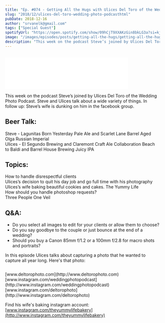 ```yaml
---
title: "Ep. #074 - Getting All the Hugs with Ulices Del Toro of the Wedding Photo Podcast"
slug: "2018/12/ulices-del-toro-wedding-photo-podcasthtml"
pubDate: 2018-12-16
author: "srvanelk@gmail.com"
tags: ["Special Guest"]
spotifyUrl: "https://open.spotify.com/show/09hCjT9XXAKzGin8bkLG3a?si=kjRZvQ1JTb6Ov3HVzSSlWA"
image: "/images/episodes/posts/getting-all-the-hugs/getting-all-the-hugs.webp"
description: "This week on the podcast Steve’s joined by Ulices Del Toro of the Wedding Photo Podcast. Steve and Ulices talk about a wide variety of things. In follow up: Steve’s wife is dunking on him in the facebook group."
---
```


<figure>
  <img
    src="/images/episodes/posts/getting-all-the-hugs/getting-all-the-hugs.webp"
    alt=""
  />
</figure>
<iframe allow="autoplay; fullscreen" scrolling="no" data-image-dimensions="400x102" allowfullscreen="true" src="//cdn.embedly.com/widgets/media.html?src=https%3A%2F%2Fanchor.fm%2Fweddingphotohangover%2Fembed%2Fepisodes%2FEp--074---Getting-All-the-Hugs-with-Ulices-Del-Toro-of-the-Wedding-Photo-Podcast-e2p9tf&amp;url=https%3A%2F%2Fanchor.fm%2Fweddingphotohangover%2Fepisodes%2FEp--074---Getting-All-the-Hugs-with-Ulices-Del-Toro-of-the-Wedding-Photo-Podcast-e2p9tf&amp;image=https%3A%2F%2Fd3t3ozftmdmh3i.cloudfront.net%2Fproduction%2Fpodcast_uploaded_episode400%2F805714%2F805714-1544943992292-e25fa7f4e4e7.jpg&amp;key=61d05c9d54e8455ea7a9677c366be814&amp;type=text%2Fhtml&amp;schema=anchor&amp;wmode=opaque" width="400" data-embed="true" frameborder="0" class="embedly-embed" height="102"></iframe>

This week on the podcast Steve’s joined by Ulices Del Toro of the Wedding Photo Podcast. Steve and Ulices talk about a wide variety of things. In follow up: Steve’s wife is dunking on him in the facebook group.

## Beer Talk:

Steve - Lagunitas Born Yesterday Pale Ale and Scarlet Lane Barrel Aged Olga Russian Imperial  
Ulices - El Segundo Brewing and Claremont Craft Ale Collaboration Beach to Baldi and Barrel House Brewing Juicy IPA

## Topics:  
How to handle disrespectful clients  
Ulices’s decision to quit his day job and go full time with his photography  
Ulices’s wife baking beautiful cookies and cakes. The Yummy Life  
How should you handle photoshop requests?  
Three People One Veil

## Q&A:
- Do you select all images to edit for your clients or allow them to choose? 
- Do you say goodbye to the couple or just bounce at the end of a wedding? 
- Should you buy a Canon 85mm f/1.2 or a 100mm f/2.8 for macro shots and portraits?

In this episode Ulices talks about capturing a photo that he wanted to capture all year long. Here's that photo:

<figure>
  <img
    src="/images/episodes/posts/getting-all-the-hugs/ulices-1.webp"
    alt=""
  />
</figure>
[www.deltorophoto.com](http://www.deltorophoto.com)  
[www.instagram.com/weddingphotopodcast](http://www.instagram.com/weddingphotopodcast)  
[www.instagram.com/deltorophoto](http://www.instagram.com/deltorophoto)

Find his wife's baking instagram account:  
[www.instagram.com/theyummylifebakery](http://www.instagram.com/theyummylifebakery)
